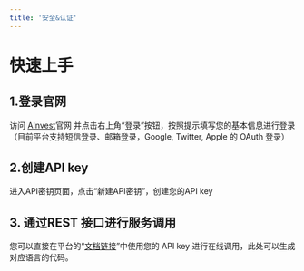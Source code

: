 ```yaml
---
title: '安全&认证'
---
```


# 快速上手
## 1.登录官网
访问 [AInvest](https://www.ainvest.com)官网 并点击右上角“登录”按钮，按照提示填写您的基本信息进行登录 （目前平台支持短信登录、邮箱登录，Google, Twitter, Apple 的 OAuth 登录）

## 2.创建API key
进入API密钥页面，点击“新建API密钥”，创建您的API key

## 3. 通过REST 接口进行服务调用
您可以直接在平台的“[文档链接](https://docs.ainvest.com/api-reference/news/newswire/en/page)”中使用您的 API key 进行在线调用，此处可以生成对应语言的代码。

